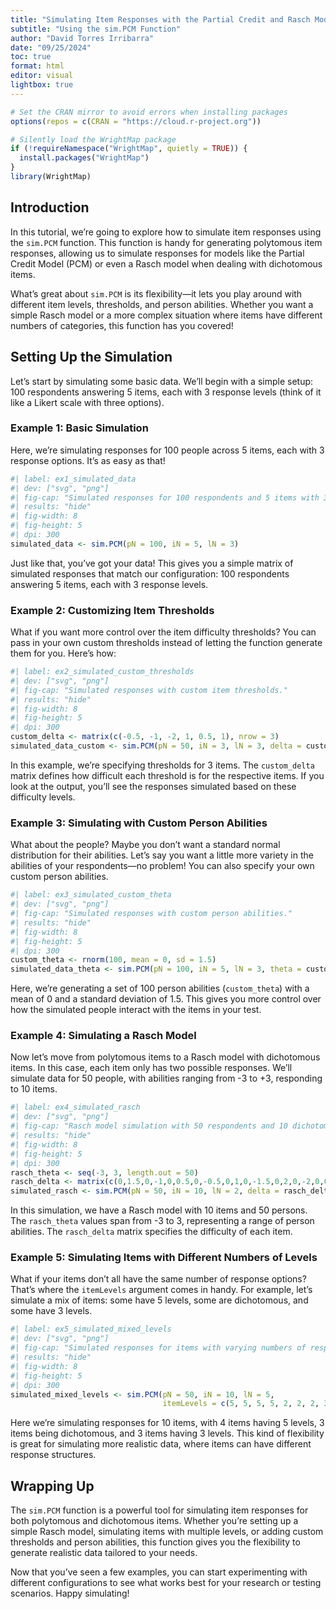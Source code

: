 ```yaml
---
title: "Simulating Item Responses with the Partial Credit and Rasch Models"
subtitle: "Using the sim.PCM Function"
author: "David Torres Irribarra"
date: "09/25/2024"
toc: true
format: html
editor: visual
lightbox: true
---
```


```r
# Set the CRAN mirror to avoid errors when installing packages
options(repos = c(CRAN = "https://cloud.r-project.org"))

# Silently load the WrightMap package
if (!requireNamespace("WrightMap", quietly = TRUE)) {
  install.packages("WrightMap")
}
library(WrightMap)
```

## Introduction

In this tutorial, we're going to explore how to simulate item responses using the `sim.PCM` function. This function is handy for generating polytomous item responses, allowing us to simulate responses for models like the Partial Credit Model (PCM) or even a Rasch model when dealing with dichotomous items.

What's great about `sim.PCM` is its flexibility—it lets you play around with different item levels, thresholds, and person abilities. Whether you want a simple Rasch model or a more complex situation where items have different numbers of categories, this function has you covered!

## Setting Up the Simulation

Let’s start by simulating some basic data. We'll begin with a simple setup: 100 respondents answering 5 items, each with 3 response levels (think of it like a Likert scale with three options).

### Example 1: Basic Simulation

Here, we’re simulating responses for 100 people across 5 items, each with 3 response options. It's as easy as that!

```r
#| label: ex1_simulated_data
#| dev: ["svg", "png"]
#| fig-cap: "Simulated responses for 100 respondents and 5 items with 3 levels."
#| results: "hide"
#| fig-width: 8
#| fig-height: 5
#| dpi: 300
simulated_data <- sim.PCM(pN = 100, iN = 5, lN = 3)
```

Just like that, you’ve got your data! This gives you a simple matrix of simulated responses that match our configuration: 100 respondents answering 5 items, each with 3 response levels.

### Example 2: Customizing Item Thresholds

What if you want more control over the item difficulty thresholds? You can pass in your own custom thresholds instead of letting the function generate them for you. Here's how:

```r
#| label: ex2_simulated_custom_thresholds
#| dev: ["svg", "png"]
#| fig-cap: "Simulated responses with custom item thresholds."
#| results: "hide"
#| fig-width: 8
#| fig-height: 5
#| dpi: 300
custom_delta <- matrix(c(-0.5, -1, -2, 1, 0.5, 1), nrow = 3)
simulated_data_custom <- sim.PCM(pN = 50, iN = 3, lN = 3, delta = custom_delta)
```

In this example, we're specifying thresholds for 3 items. The `custom_delta` matrix defines how difficult each threshold is for the respective items. If you look at the output, you’ll see the responses simulated based on these difficulty levels.

### Example 3: Simulating with Custom Person Abilities

What about the people? Maybe you don’t want a standard normal distribution for their abilities. Let’s say you want a little more variety in the abilities of your respondents—no problem! You can also specify your own custom person abilities.

```r
#| label: ex3_simulated_custom_theta
#| dev: ["svg", "png"]
#| fig-cap: "Simulated responses with custom person abilities."
#| results: "hide"
#| fig-width: 8
#| fig-height: 5
#| dpi: 300
custom_theta <- rnorm(100, mean = 0, sd = 1.5)
simulated_data_theta <- sim.PCM(pN = 100, iN = 5, lN = 3, theta = custom_theta)
```

Here, we’re generating a set of 100 person abilities (`custom_theta`) with a mean of 0 and a standard deviation of 1.5. This gives you more control over how the simulated people interact with the items in your test.

### Example 4: Simulating a Rasch Model

Now let’s move from polytomous items to a Rasch model with dichotomous items. In this case, each item only has two possible responses. We'll simulate data for 50 people, with abilities ranging from -3 to +3, responding to 10 items.

```r
#| label: ex4_simulated_rasch
#| dev: ["svg", "png"]
#| fig-cap: "Rasch model simulation with 50 respondents and 10 dichotomous items."
#| results: "hide"
#| fig-width: 8
#| fig-height: 5
#| dpi: 300
rasch_theta <- seq(-3, 3, length.out = 50)
rasch_delta <- matrix(c(0,1.5,0,-1,0,0.5,0,-0.5,0,1,0,-1.5,0,2,0,-2,0,0.8,0,-0.8), ncol = 2, byrow = TRUE)
simulated_rasch <- sim.PCM(pN = 50, iN = 10, lN = 2, delta = rasch_delta, theta = rasch_theta)
```

In this simulation, we have a Rasch model with 10 items and 50 persons. The `rasch_theta` values span from -3 to 3, representing a range of person abilities. The `rasch_delta` matrix specifies the difficulty of each item.

### Example 5: Simulating Items with Different Numbers of Levels

What if your items don’t all have the same number of response options? That’s where the `itemLevels` argument comes in handy. For example, let’s simulate a mix of items: some have 5 levels, some are dichotomous, and some have 3 levels.

```r
#| label: ex5_simulated_mixed_levels
#| dev: ["svg", "png"]
#| fig-cap: "Simulated responses for items with varying numbers of response levels."
#| results: "hide"
#| fig-width: 8
#| fig-height: 5
#| dpi: 300
simulated_mixed_levels <- sim.PCM(pN = 50, iN = 10, lN = 5, 
                                  itemLevels = c(5, 5, 5, 5, 2, 2, 2, 3, 3, 3))
```

Here we’re simulating responses for 10 items, with 4 items having 5 levels, 3 items being dichotomous, and 3 items having 3 levels. This kind of flexibility is great for simulating more realistic data, where items can have different response structures.

## Wrapping Up

The `sim.PCM` function is a powerful tool for simulating item responses for both polytomous and dichotomous items. Whether you’re setting up a simple Rasch model, simulating items with multiple levels, or adding custom thresholds and person abilities, this function gives you the flexibility to generate realistic data tailored to your needs.

Now that you’ve seen a few examples, you can start experimenting with different configurations to see what works best for your research or testing scenarios. Happy simulating!